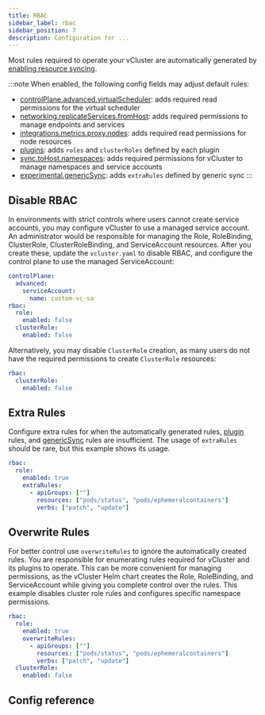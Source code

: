 ```yaml
---
title: RBAC
sidebar_label: rbac
sidebar_position: 7
description: Configuration for ...
---
```



Most rules required to operate your vCluster are automatically generated by [enabling resource syncing](../vcluster-yaml/sync/).

:::note
When enabled, the following config fields may adjust default rules:

- [controlPlane.advanced.virtualScheduler](../vcluster-yaml/control-plane/other/advanced/virtual-scheduler.mdx): adds required read permissions for the virtual scheduler
- [networking.replicateServices.fromHost](../vcluster-yaml/networking/replicate-services.mdx): adds required permissions to manage endpoints and services
- [integrations.metrics.proxy.nodes](../../integrations/metrics/metrics-server.mdx): adds required read permissions for node resources
- [plugins](../vcluster-yaml/plugins.mdx): adds `roles` and `clusterRoles` defined by each plugin
- [sync.toHost.namespaces](../vcluster-yaml/sync/to-host/advanced/namespaces.mdx): adds required permissions for vCluster to manage namespaces and service accounts
- [experimental.genericSync](../vcluster-yaml/experimental/generic-sync.mdx): adds `extraRules` defined by generic sync
:::

## Disable RBAC

In environments with strict controls where users cannot create service accounts, you may configure vCluster to use a managed service account. An administrator would be responsible for managing the Role, RoleBinding, ClusterRole, ClusterRoleBinding, and ServiceAccount resources. After you create these, update the `vcluster.yaml` to disable RBAC, and configure the control plane to use the managed ServiceAccount:

```yaml
controlPlane:
  advanced:
    serviceAccount:
      name: custom-vc-sa
rbac:
  role:
    enabled: false
  clusterRole:
    enabled: false
```

Alternatively, you may disable `ClusterRole` creation, as many users do not have the required permissions to create `ClusterRole` resources:

```yaml
rbac:
  clusterRole:
    enabled: false
```

## Extra Rules

Configure extra rules for when the automatically generated rules, [plugin](../vcluster-yaml/plugins.mdx) rules, and [genericSync](../vcluster-yaml/experimental/generic-sync.mdx) rules are insufficient. The usage of `extraRules` should be rare, but this example shows its usage.

```yaml
rbac:
  role:
    enabled: true
    extraRules:
      - apiGroups: [""]
        resources: ["pods/status", "pods/ephemeralcontainers"]
        verbs: ["patch", "update"]
```

## Overwrite Rules

For better control use `overwriteRules` to ignore the automatically created rules. You are responsible for enumerating rules required for vCluster and its plugins to operate. This can be more convenient for managing permissions, as the vCluster Helm chart creates the Role, RoleBinding, and ServiceAccount while giving you complete control over the rules. This example disables cluster role rules and configures specific namespace permissions.

```yaml
rbac:
  role:
    enabled: true
    overwriteRules:
      - apiGroups: [""]
        resources: ["pods/status", "pods/ephemeralcontainers"]
        verbs: ["patch", "update"]
  clusterRole:
    enabled: false
```

## Config reference

<RBAC/>
